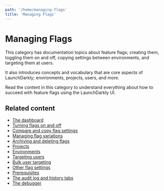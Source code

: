 ```yaml
---
path: '/home/managing-flags'
title: 'Managing Flags'
---
```


# Managing Flags

<Metadata timeToRead={props.timeToRead} lastModifiedDateFormatted={props.lastModifiedDateFormatted} />

This category has documentation topics about feature flags; creating them, toggling them on and off, copying settings between environments, and targeting them at users.

It also introduces concepts and vocabulary that are core aspects of LaunchDarkly; environments, projects, users, and more.

Read the content in this category to understand everything about how to succeed with feature flags using the LaunchDarkly UI.

## Related content

- [The dashboard](./the-dashboard)
- [Turning flags on and off](./the-kill-switch)
- [Compare and copy flag settings](./compare-and-copy-flag-settings)
- [Managing flag variations](./managing-variations)
- [Archiving and deleting flags](./flag-archive-delete)
- [Projects](./projects)
- [Environments](./environments)
- [Targeting users](./targeting-users)
- [Bulk user targeting](./bulk-user-targeting)
- [Other flag settings](./other-flag-settings)
- [Prerequisites](./prerequisites)
- [The audit log and history tabs](./the-audit-log)
- [The debugger](./debugger)
